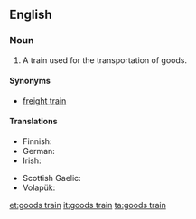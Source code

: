 ==English==

===Noun===
{{en-noun|sg=[[goods]] [[train]]}}

# A train used for the transportation of goods.

====Synonyms====
* [[freight train]]

====Translations====
{{trans-top|train used for transportation of goods}}
* Finnish: {{t-|fi|tavarajuna}}
* German: {{t|de|Güterzug|m}}
* Irish: {{t-|ga|traein earraí|f|xs=Irish}}
{{trans-mid}}
* Scottish Gaelic: {{t|gd|trèana bathair|f}}
* Volapük: {{t|vo|päkatren}}
{{trans-bottom}}

[[et:goods train]]
[[it:goods train]]
[[ta:goods train]]